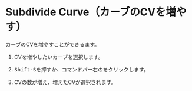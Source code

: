 
# Subdivide Curve（カーブのCVを増やす）

<Reference shortcut="Shift-S" command="Subdivide Curve" button="コマンドバー右" />

カーブのCVを増やすことができるます。

1. CVを増やしたいカーブを選択します。

2. <kbd>Shift-S</kbd>を押すか、コマンドバー右の<ButtonIcon type="button-subdivide-curve" />をクリックします。

3. CVの数が増え、増えたCVが選択されます。
